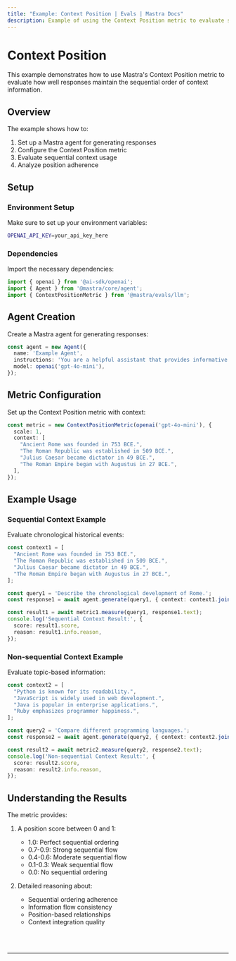 ```yaml
---
title: "Example: Context Position | Evals | Mastra Docs"
description: Example of using the Context Position metric to evaluate sequential ordering of context usage.
---
```



# Context Position

This example demonstrates how to use Mastra's Context Position metric to evaluate how well responses maintain the sequential order of context information.

## Overview

The example shows how to:

1. Set up a Mastra agent for generating responses
2. Configure the Context Position metric
3. Evaluate sequential context usage
4. Analyze position adherence

## Setup

### Environment Setup

Make sure to set up your environment variables:

```bash filename=".env"
OPENAI_API_KEY=your_api_key_here
```

### Dependencies

Import the necessary dependencies:

```typescript copy showLineNumbers filename="src/index.ts"
import { openai } from '@ai-sdk/openai';
import { Agent } from '@mastra/core/agent';
import { ContextPositionMetric } from '@mastra/evals/llm';
```

## Agent Creation

Create a Mastra agent for generating responses:

```typescript copy showLineNumbers{7} filename="src/index.ts"
const agent = new Agent({
  name: 'Example Agent',
  instructions: 'You are a helpful assistant that provides informative answers.',
  model: openai('gpt-4o-mini'),
});
```

## Metric Configuration

Set up the Context Position metric with context:

```typescript copy showLineNumbers{7} filename="src/index.ts"
const metric = new ContextPositionMetric(openai('gpt-4o-mini'), {
  scale: 1,
  context: [
    "Ancient Rome was founded in 753 BCE.",
    "The Roman Republic was established in 509 BCE.",
    "Julius Caesar became dictator in 49 BCE.",
    "The Roman Empire began with Augustus in 27 BCE.",
  ],
});
```

## Example Usage

### Sequential Context Example

Evaluate chronological historical events:

```typescript copy showLineNumbers filename="src/index.ts"
const context1 = [
  "Ancient Rome was founded in 753 BCE.",
  "The Roman Republic was established in 509 BCE.",
  "Julius Caesar became dictator in 49 BCE.",
  "The Roman Empire began with Augustus in 27 BCE.",
];

const query1 = 'Describe the chronological development of Rome.';
const response1 = await agent.generate(query1, { context: context1.join(' ') });

const result1 = await metric1.measure(query1, response1.text);
console.log('Sequential Context Result:', {
  score: result1.score,
  reason: result1.info.reason,
});
```

### Non-sequential Context Example

Evaluate topic-based information:

```typescript copy showLineNumbers filename="src/index.ts"
const context2 = [
  "Python is known for its readability.",
  "JavaScript is widely used in web development.",
  "Java is popular in enterprise applications.",
  "Ruby emphasizes programmer happiness.",
];

const query2 = 'Compare different programming languages.';
const response2 = await agent.generate(query2, { context: context2.join(' ') });

const result2 = await metric2.measure(query2, response2.text);
console.log('Non-sequential Context Result:', {
  score: result2.score,
  reason: result2.info.reason,
});
```

## Understanding the Results

The metric provides:

1. A position score between 0 and 1:
   - 1.0: Perfect sequential ordering
   - 0.7-0.9: Strong sequential flow
   - 0.4-0.6: Moderate sequential flow
   - 0.1-0.3: Weak sequential flow
   - 0.0: No sequential ordering

2. Detailed reasoning about:
   - Sequential ordering adherence
   - Information flow consistency
   - Position-based relationships
   - Context integration quality

<br />
<br />
<hr className="dark:border-[#404040] border-gray-300" />
<br />
<br />
<GithubLink
  link={
    "https://github.com/mastra-ai/mastra/blob/main/examples/basics/evals/context-position"
  }
/>

